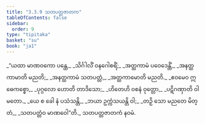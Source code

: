 ```yaml
---
title: "3.3.9 သတပတ္တဇာတက"
tableOfContents: false
sidebar:
  order: 9
type: "tipitaka"
basket: "su"
book: "ja1"
---
```



<DynamicBreadcrumb />

<Division number="85" book="ja1" e="ch" v="22" p="83">

<Paragraph number="786" type="verses" book="ja1">
_“ယထာ မာဏဝကော ပန္ထေ,_  
_သိင်္ဂါလိံ ဝနဂေါစရိံ;_  
_အတ္ထကာမံ ပဝေဒေန္တိံ,_  
_အနတ္ထကာမာတိ မညတိ;_  
_အနတ္ထကာမံ သတပတ္တံ,_  
_အတ္ထကာမောတိ မညတိ._  

</Paragraph>

</Division>
<Division number="86" book="ja1" e="ch" v="22" p="83">

<Paragraph number="787" type="verses" book="ja1">
_ဧဝမေဝ ဣဓေကစ္စော,_  
_ပုဂ္ဂလော ဟောတိ တာဒိသော;_  
_ဟိတေဟိ ဝစနံ ဝုတ္တော,_  
_ပဋိဂဏှာတိ ဝါမတော._  

</Paragraph>

</Division>
<Division number="87" book="ja1" e="ch" v="22" p="83">

<Paragraph number="788" type="verses" book="ja1">
_ယေ စ ခေါ နံ ပသံသန္တိ,_  
_ဘယာ ဥက္ကံသယန္တိ ဝါ;_  
_တဉှိ သော မညတေ မိတ္တံ,_  
_သတပတ္တံဝ မာဏဝေါ”တိ._  


</Paragraph>
</Division>

<Paragraph number="789" type="center" book="ja1">
သတပတ္တဇာတကံ နဝမံ.
</Paragraph>